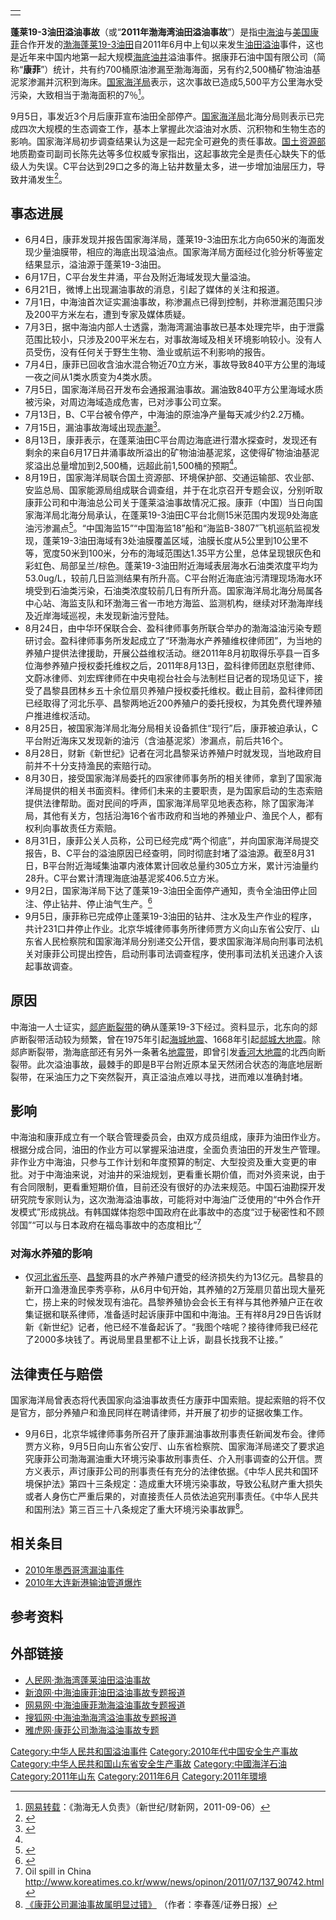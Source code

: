 {| border="1.5" align="right" cellpadding="4" cellspacing="0" width="300" style="margin: 0 0 1em 1em; background: #ffffff; border: 1px #aaaaaa solid; border-collapse: collapse; font-size: 90%;"
|
{{Image label begin|image=Bohaiseamap2.png|width={{{width|300}}}|float={{{float|none}}}}} 
{{Image label|x=0.25|y=0.28|scale={{{width|350}}}|text=<font color=#FF0000 size=4>'''事故地点'''}} 
{{Image label|x=0.32|y=0.34|scale={{{width|350}}}|text=[[File:Red_pog.svg|10px]]}} 
{{Image label end}}
|}

'''蓬莱19-3油田溢油事故'''（或“'''2011年渤海湾油田溢油事故'''”）是指[[中海油|中海油]]与[[康菲公司|美国康菲]]合作开发的[[渤海|渤海]][[蓬莱19-3油田|蓬莱19-3油田]]自2011年6月中上旬以来发生[[油田|油田]][[溢油|溢油]]事件，这也是近年来中国内地第一起大规模[[海底|海底]][[油井|油井]]溢油事件。据康菲石油中国有限公司（简称“'''康菲'''”）统计，共有约700桶原油渗漏至渤海海面，另有约2,500桶矿物油油基泥浆渗漏并沉积到海床。[[国家海洋局|国家海洋局]]表示，这次事故已造成5,500平方公里海水受污染，大致相当于渤海面积的7％<ref>[http://money.163.com/11/0906/15/7D9FL8G700253DC8.html 网易转载]{{Dead link|date=2019年12月 |bot=InternetArchiveBot |fix-attempted=yes }}：《渤海无人负责》（新世纪/财新网，2011-09-06）</ref>。

9月5日，事发近3个月后康菲宣布油田全部停产。[[国家海洋局|国家海洋局]]北海分局则表示已完成四次大规模的生态调查工作，基本上掌握此次溢油对水质、沉积物和生物生态的影响。国家海洋局初步调查结果认为这是一起完全可避免的责任事故。[[国土资源部|国土资源部]]地质勘查司副司长陈先达等多位权威专家指出，这起事故完全是责任心缺失下的低级人为失误。C平台达到29口之多的海上钻井数量太多，进一步增加油层压力，导致井涌发生<ref>{{Cite web |url=http://gongyi.sina.com.cn/greenlife/2011-09-06/093729548.html |title=《从康菲"三宗罪”再谈社会责任感》（作者/品昊） |access-date=2011-09-07 |archive-date=2019-11-05 |archive-url=https://web.archive.org/web/20191105143041/http://gongyi.sina.com.cn/greenlife/2011-09-06/093729548.html |dead-url=no }}</ref>。

==事态进展==
* 6月4日，康菲发现并报告国家海洋局，蓬莱19-3油田东北方向650米的海面发现少量油膜带，相应的海底出现溢油点。国家海洋局方面经过化验分析等鉴定结果显示，溢油源于蓬莱19-3油田。
* 6月17日，C平台发生井涌，平台及附近海域发现大量溢油。
* 6月21日，微博上出现漏油事故的消息，引起了媒体的关注和报道。
* 7月1日，中海油首次证实漏油事故，称渗漏点已得到控制，并称泄漏范围只涉及200平方米左右，遭到专家及媒体质疑。
* 7月3日，据中海油内部人士透露，渤海湾漏油事故已基本处理完毕，由于泄露范围比较小，只涉及200平米左右，对事故海域及相关环境影响较小。没有人员受伤，没有任何关于野生生物、渔业或航运不利影响的报告。
* 7月4日，康菲已回收含油水混合物近70立方米，事故导致840平方公里的海域一夜之间从1类水质变为4类水质。
* 7月5日，国家海洋局召开发布会通报漏油事故。漏油致840平方公里海域水质被污染，对周边海域造成危害，已对涉事公司立案。
* 7月13日，B、C平台被令停产，中海油的原油净产量每天减少约2.2万桶。
* 7月15日，漏油事故海域出现[[赤潮|赤潮]]<ref name="#1">{{Cite web |url=http://news.sohu.com/20110716/n313578402.shtml |title=存档副本 |access-date=2011-09-07 |archive-date=2020-10-30 |archive-url=https://web.archive.org/web/20201030015001/http://news.sohu.com/20110716/n313578402.shtml |dead-url=no }}</ref>。
* 8月13日，康菲表示，在蓬莱油田C平台周边海底进行潜水探查时，发现还有剩余的来自6月17日井涌事故所溢出的矿物油油基泥浆，这使得矿物油油基泥浆溢出总量增加到2,500桶，远超此前1,500桶的预期<ref name="#1"/>。
* 8月19日，国家海洋局联合国土资源部、环境保护部、交通运输部、农业部、安监总局、国家能源局组成联合调查组，并于在北京召开专题会议，分别听取康菲公司和中海油总公司关于蓬莱溢油事故情况汇报。康菲（中国）当日向国家海洋局北海分局承认，在蓬莱19-3油田C平台北侧15米范围内发现9处海底油污渗漏点<ref>{{Cite web |url=http://news.sohu.com/20110901/n317975155.shtml |title=存档副本 |access-date=2011-09-07 |archive-date=2020-10-25 |archive-url=https://web.archive.org/web/20201025173937/http://news.sohu.com/20110901/n317975155.shtml |dead-url=no }}</ref>。“中国海监15”“中国海监18”船和“海监B-3807”飞机巡航监视发现，蓬莱19-3油田海域有3处油膜覆盖区域，油膜长度从5公里到10公里不等，宽度50米到100米，分布的海域范围达1.35平方公里，总体呈现银灰色和彩虹色、局部呈兰/棕色。蓬莱19-3油田附近海域表层海水石油类浓度平均为53.0ug/L，较前几日监测结果有所升高。C平台附近海底油污清理现场海水环境受到石油类污染，石油类浓度较前几日有所升高。国家海洋局北海分局属各中心站、海监支队和环渤海三省一市地方海监、监测机构，继续对环渤海岸线及近岸海域巡视，未发现新油污登陆。
* 8月24日，由中华环保联合会、盈科律师事务所联合举办的渤海溢油污染专题研讨会。盈科律师事务所发起成立了“环渤海水产养殖维权律师团”，为当地的养殖户提供法律援助，开展公益维权活动。继2011年8月初取得乐亭县一百多位海参养殖户授权委托维权之后，2011年8月13日，盈科律师团赵京慰律师、文蔚冰律师、刘宏辉律师在中央电视台社会与法制栏目记者的现场见证下，接受了昌黎县团林乡五十余位扇贝养殖户授权委托维权。截止目前，盈科律师团已经取得了河北乐亭、昌黎两地近200养殖户的委托授权，为其免费代理养殖户推进维权活动。
* 8月25日，被国家海洋局北海分局相关设备抓住“现行”后，康菲被迫承认，C平台附近海床又发现新的油污（含油基泥浆）渗漏点，前后共16个。
* 8月28日，财新《新世纪》记者在河北昌黎采访养殖户时就发现，当地政府目前并不十分支持渔民的索赔行动。
* 8月30日，接受国家海洋局委托的四家律师事务所的相关律师，拿到了国家海洋局提供的相关书面资料。律师们未来的主要职责，是为国家启动的生态索赔提供法律帮助。面对民间的呼声，国家海洋局罕见地表态称，除了国家海洋局，其他有关方，包括沿海16个省市政府和当地的养殖业户、渔民个人，都有权利向事故责任方索赔。
* 8月31日，康菲公关人员称，公司已经完成“两个彻底”，并向国家海洋局提交报告，B、C平台的溢油原因已经查明，同时彻底封堵了溢油源。截至8月31日，B平台附近海域集油罩内液体累计回收总量约305立方米，累计污油量约28升。C平台累计清理海底油基泥浆406.5立方米。
* 9月2日，国家海洋局下达了蓬莱19-3油田全面停产通知，责令全油田停止回注、停止钻井、停止油气生产。<ref>{{Cite web |url=http://news.now.com/home/international/player?newsId=11674 |title=存档副本 |access-date=2011-09-07 |archive-date=2020-10-20 |archive-url=https://web.archive.org/web/20201020175307/https://news.now.com/home/international/player?newsId=11674 |dead-url=no }}</ref>
* 9月5日，康菲称已完成停止蓬莱19-3油田的钻井、注水及生产作业的程序，共计231口井停止作业。北京华城律师事务所律师贾方义向山东省公安厅、山东省人民检察院和国家海洋局分别递交公开信，要求国家海洋局向刑事司法机关对康菲公司提出控告，启动刑事司法调查程序，使刑事司法机关迅速介入该起事故调查。

==原因==
中海油一人士证实，[[郯庐断裂带|郯庐断裂带]]的确从蓬莱19-3下经过。资料显示，北东向的郯庐断裂带活动较为频繁，曾在1975年引起[[海城地震|海城地震]]、1668年引起[[郯城大地震|郯城大地震]]。除郯庐断裂带，渤海底部还有另外一条著名[[地震带|地震带]]，即曾引发[[香河大地震|香河大地震]]的北西向断裂带。此次溢油事故，最棘手的即是B平台附近原本呈天然闭合状态的海底地层断裂带，在采油压力之下突然裂开，真正溢油点难以寻找，进而难以准确封堵。

==影响==
中海油和康菲成立有一个联合管理委员会，由双方成员组成，康菲为油田作业方。根据分成合同，油田的作业方可以掌握采油进度，全面负责油田的开发生产管理。非作业方中海油，只参与工作计划和年度预算的制定、大型投资及重大变更的审批。对于中海油来说，对油井的采油规划，更看重长期价值，而对外资来说，由于有合同限制，更看重短期价值，目前还没有很好的办法来规范。中国石油勘探开发研究院专家则认为，这次渤海溢油事故，可能将对中海油广泛使用的“中外合作开发模式”形成挑战。有韩国媒体抱怨中国政府在此事故中的态度“过于秘密性和不顾邻国”“可以与日本政府在福岛事故中的态度相比”<ref>Oil spill in China http://www.koreatimes.co.kr/www/news/opinon/2011/07/137_90742.html {{Wayback|url=http://www.koreatimes.co.kr/www/news/opinon/2011/07/137_90742.html |date=20201022172629 }}</ref>

===对海水养殖的影响===
* 仅[[河北省|河北省]][[乐亭县|乐亭]]、[[昌黎县|昌黎]]两县的水产养殖户遭受的经济损失约为13亿元。昌黎县的新开口渔港渔民李秀亭称，从6月中旬开始，其养殖的2万笼扇贝苗出现大量死亡，捞上来的时候发现有油花。昌黎养殖协会会长王有祥与其他养殖户正在收集证据和联系律师，准备适时起诉康菲中国和中海油。王有祥8月29日告诉财新《新世纪》记者，他已经不准备起诉了。“我图个啥呢？接待律师我已经花了2000多块钱了。再说局里县里都不让上诉，副县长找我不让接。”

==法律责任与赔偿==
国家海洋局曾表态将代表国家向溢油事故责任方康菲中国索赔。提起索赔的将不仅是官方，部分养殖户和渔民同样在聘请律师，并开展了初步的证据收集工作。

* 9月6日，北京华城律师事务所召开了康菲漏油事故刑事责任新闻发布会。律师贾方义称，9月5日向山东省公安厅、山东省检察院、国家海洋局递交了要求追究康菲公司渤海漏油重大环境污染事故刑事责任、介入刑事调查的公开信。贾方义表示，声讨康菲公司的刑事责任有充分的法律依据。《中华人民共和国环境保护法》第四十三条规定：造成重大环境污染事故，导致公私财产重大损失或者人身伤亡严重后果的，对直接责任人员依法追究刑事责任。《中华人民共和国刑法》第三百三十八条规定了重大环境污染事故罪<ref>[http://news.hexun.com/2011-09-07/133171788.html 《康菲公司漏油事故属明显过错》] {{Wayback|url=http://news.hexun.com/2011-09-07/133171788.html |date=20201029143315 }}（作者：李春莲/证券日报）</ref>。

==相关条目==
* [[2010年墨西哥湾漏油事件|2010年墨西哥湾漏油事件]]
* [[2010年大连新港输油管道爆炸|2010年大连新港输油管道爆炸]]

==参考资料==
{{Reflist}}

== 外部链接 ==
* [http://society.people.com.cn/GB/8217/226059/ 人民网·渤海湾蓬莱油田溢油事故] {{Wayback|url=http://society.people.com.cn/GB/8217/226059/ |date=20160304120110 }}
* [http://finance.sina.com.cn/focus/zhylu_2011/index.shtml 新浪网·中海油康菲油田溢油事故专题报道] {{Wayback|url=http://finance.sina.com.cn/focus/zhylu_2011/index.shtml |date=20200807011727 }}
* [http://money.163.com/special/bohailouyou/ 网易网·中海油康菲渤海溢油事故专题报道] {{Wayback|url=http://money.163.com/special/bohailouyou/ |date=20201027062722 }}
* [http://news.sohu.com/s2011/louyou/ 搜狐网·中海油渤海湾溢油事故专题报道] {{Wayback|url=http://news.sohu.com/s2011/louyou/ |date=20201021012405 }}
* [http://zt.cn.yahoo.com/news/yiyou// 雅虎网·康菲公司渤海溢油事故专题]{{dead link|date=2018年4月 |bot=InternetArchiveBot |fix-attempted=yes }}

{{污染}}
[[Category:中华人民共和国溢油事件|Category:中华人民共和国溢油事件]]
[[Category:2010年代中国安全生产事故|Category:2010年代中国安全生产事故]]
[[Category:中华人民共和国山东省安全生产事故|Category:中华人民共和国山东省安全生产事故]]
[[Category:中國海洋石油|Category:中國海洋石油]]
[[Category:2011年山东|Category:2011年山东]]
[[Category:2011年6月|Category:2011年6月]]
[[Category:2011年環境|Category:2011年環境]]